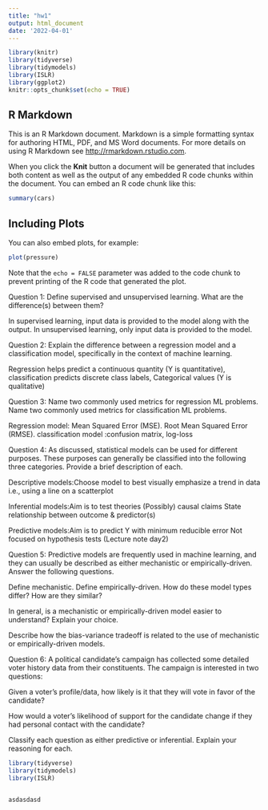 ```yaml
---
title: "hw1"
output: html_document
date: '2022-04-01'
---
```


```r
library(knitr)
library(tidyverse)
library(tidymodels)
library(ISLR)
library(ggplot2)
knitr::opts_chunk$set(echo = TRUE)
```

## R Markdown

This is an R Markdown document. Markdown is a simple formatting syntax for authoring HTML, PDF, and MS Word documents. For more details on using R Markdown see <http://rmarkdown.rstudio.com>.

When you click the **Knit** button a document will be generated that includes both content as well as the output of any embedded R code chunks within the document. You can embed an R code chunk like this:

```r
summary(cars)
```

## Including Plots

You can also embed plots, for example:

```r
plot(pressure)
```

Note that the `echo = FALSE` parameter was added to the code chunk to prevent printing of the R code that generated the plot.

Question 1:
Define supervised and unsupervised learning. What are the difference(s) between them?

In supervised learning, input data is provided to the model along with the output. 
In unsupervised learning, only input data is provided to the model.

Question 2:
Explain the difference between a regression model and a classification model, specifically in the context of machine learning.

Regression helps predict a continuous quantity (Y is quantitative), 
classification predicts discrete class labels, Categorical values (Y is qualitative)


Question 3:
Name two commonly used metrics for regression ML problems. Name two commonly used metrics for classification ML problems.

Regression model: Mean Squared Error (MSE). Root Mean Squared Error (RMSE).
classification model :confusion matrix, log-loss


Question 4:
As discussed, statistical models can be used for different purposes. These purposes can generally be classified into the following three categories. Provide a brief description of each.    

Descriptive models:Choose model to best visually emphasize a trend in data i.e., using a line on a scatterplot

Inferential models:Aim is to test theories (Possibly) causal claims State relationship between outcome & predictor(s)

Predictive models:Aim is to predict Y with minimum reducible error Not focused on hypothesis tests 
(Lecture note day2)

Question 5:
Predictive models are frequently used in machine learning, and they can usually be described as either mechanistic or empirically-driven. Answer the following questions.

Define mechanistic. Define empirically-driven. How do these model types differ? How are they similar?

In general, is a mechanistic or empirically-driven model easier to understand? Explain your choice.

Describe how the bias-variance tradeoff is related to the use of mechanistic or empirically-driven models.



Question 6:
A political candidate’s campaign has collected some detailed voter history data from their constituents. The campaign is interested in two questions:

Given a voter’s profile/data, how likely is it that they will vote in favor of the candidate?

How would a voter’s likelihood of support for the candidate change if they had personal contact with the candidate?

Classify each question as either predictive or inferential. Explain your reasoning for each.







```r
library(tidyverse)
library(tidymodels)
library(ISLR)


asdasdasd
```
